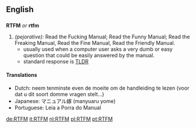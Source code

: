 ==English==

==={{initialism}}===
'''RTFM''' ''or'' '''rtfm'''
# ''(pejorative):'' Read the Fucking Manual; Read the Funny Manual; Read the Freaking Manual, Read the Fine Manual, Read the Friendly Manual.
#* usually used when a computer user asks a very dumb or easy question that could be easily answered by the manual.
#* standard response is [[TLDR]]

====Translations====
*Dutch: neem tenminste even de moeite om de handleiding te lezen (voor dat u dit soort domme vragen stelt...)
*Japanese: マニュアル嫁 (manyuaru yome)
*Portuguese: Leia a Porra do Manual

[[de:RTFM]]
[[it:RTFM]]
[[nl:RTFM]]
[[pl:RTFM]]
[[pt:RTFM]]